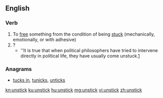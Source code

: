 ==English==

===Verb===
{{en-verb|unsticks|unsticking|unstuck}}

# To [[free]] something from the condition of being [[stuck]] (mechanically, emotionally, or with adhesive)
# ?
#* ''It is true that when political philosophers have tried to intervene directly in political life, they have usually come unstuck.[https://www.goodreads.com/ebooks/download/100018.Political_Philosophy]

===Anagrams===
* [[tucks in#English|tucks in]], [[tunicks#English|tunicks]], [[unticks#English|unticks]]

[[kn:unstick]]
[[ku:unstick]]
[[hu:unstick]]
[[mg:unstick]]
[[vi:unstick]]
[[zh:unstick]]